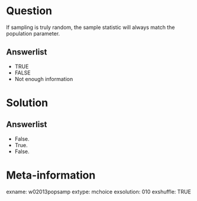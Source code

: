 Question
========
If sampling is truly random, the sample statistic will always match the population parameter.

Answerlist
----------
* TRUE
* FALSE
* Not enough information


Solution
========

Answerlist
----------
* False.
* True.
* False.


Meta-information
================
exname: w02013popsamp
extype: mchoice
exsolution: 010
exshuffle: TRUE